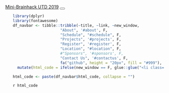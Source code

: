<!-- Navigation -->
<nav class="navbar navbar-expand-lg navbar-dark bg-primary fixed-top" id="mainNav">
<div class="container">
<a class="navbar-brand js-scroll-trigger" href="#page-top">Mini-Brainhack UTD 2019</a>
<button class="navbar-toggler" type="button" data-toggle="collapse" data-target="#navbarResponsive" aria-controls="navbarResponsive" aria-expanded="false" aria-label="Toggle navigation">
<span class="navbar-toggler-icon"></span>
</button>
<div class="collapse navbar-collapse" id="navbarResponsive">
<ul class="navbar-nav ml-auto">

```r
library(dplyr)
library(fontawesome)
df_navbar <- tibble::tribble(~title, ~link, ~new_window,
                     "About", '#about', F,
                     "Schedule", "#schedule", F,
                     "Projects", '#projects', F,
                     "Register", '#register', F,
                     "Location", "#location", F,
                     #"Sponsors", '#sponsors', F,
                     "Contact Us", '#contactus', F,
                     fa("github", height = "20px", fill = "#999"), 'https://github.com/mychan24/mini-brainhack-utd', T) %>%
  mutate(html_code = ifelse(new_window == F, glue::glue("<li class='nav-item'><a class='nav-link js-scroll-trigger' href='{link}'>{title}</a></li>"), glue::glue("<li class='nav-item'><a class='nav-link js-scroll-trigger' href='{link}' target='blank'>{title}</a></li>")))

html_code <- paste(df_navbar$html_code, collapse = "")
```

`r html_code`

</ul>
</div>
</div>
</nav>